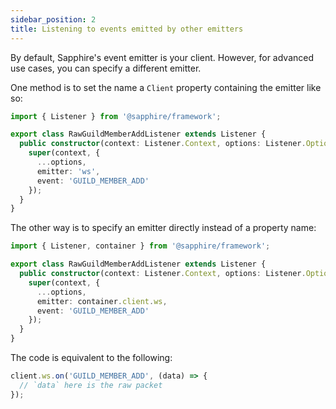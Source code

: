 ```yaml
---
sidebar_position: 2
title: Listening to events emitted by other emitters
---
```


By default, Sapphire's event emitter is your client. However, for advanced use cases, you can specify a different
emitter.

One method is to set the name a `Client` property containing the emitter like so:

```typescript ts2esm2cjs|{7-8}
import { Listener } from '@sapphire/framework';

export class RawGuildMemberAddListener extends Listener {
  public constructor(context: Listener.Context, options: Listener.Options) {
    super(context, {
      ...options,
      emitter: 'ws',
      event: 'GUILD_MEMBER_ADD'
    });
  }
}
```

The other way is to specify an emitter directly instead of a property name:

```typescript ts2esm2cjs|{7-8}
import { Listener, container } from '@sapphire/framework';

export class RawGuildMemberAddListener extends Listener {
  public constructor(context: Listener.Context, options: Listener.Options) {
    super(context, {
      ...options,
      emitter: container.client.ws,
      event: 'GUILD_MEMBER_ADD'
    });
  }
}
```

The code is equivalent to the following:

```typescript ts2esm2cjs
client.ws.on('GUILD_MEMBER_ADD', (data) => {
  // `data` here is the raw packet
});
```
